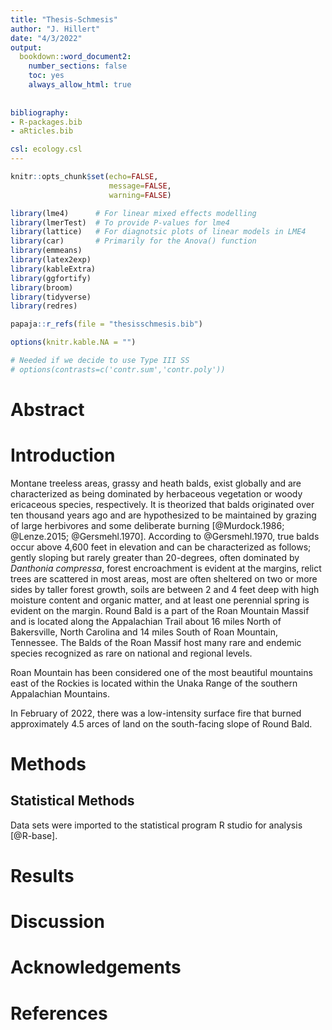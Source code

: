 ```yaml
---
title: "Thesis-Schmesis"
author: "J. Hillert"
date: "4/3/2022"
output:
  bookdown::word_document2:
    number_sections: false
    toc: yes
    always_allow_html: true
    
    
bibliography:
- R-packages.bib
- aRticles.bib

csl: ecology.csl
---
```



```r

knitr::opts_chunk$set(echo=FALSE,
                      message=FALSE,
                      warning=FALSE)

library(lme4)      # For linear mixed effects modelling
library(lmerTest)  # To provide P-values for lme4
library(lattice)   # For diagnotsic plots of linear models in LME4
library(car)       # Primarily for the Anova() function
library(emmeans)
library(latex2exp)
library(kableExtra)
library(ggfortify)
library(broom)
library(tidyverse)
library(redres)

papaja::r_refs(file = "thesisschmesis.bib")

options(knitr.kable.NA = "")

# Needed if we decide to use Type III SS
# options(contrasts=c('contr.sum','contr.poly'))

```


# Abstract


# Introduction


Montane treeless areas, grassy and heath balds, exist globally and are characterized as being dominated by herbaceous vegetation or woody ericaceous species, respectively. It is theorized that balds originated over ten thousand years ago and are hypothesized to be maintained by grazing of large herbivores and some deliberate burning [@Murdock.1986; @Lenze.2015; @Gersmehl.1970]. According to @Gersmehl.1970, true balds occur above 4,600 feet in elevation and can be characterized as follows; gently sloping but rarely greater than 20-degrees, often dominated by *Danthonia compressa*, forest encroachment is evident at the margins, relict trees are scattered in most areas, most are often sheltered on two or more sides by taller forest growth, soils are between 2 and 4 feet deep with high moisture content and organic matter, and at least one perennial spring is evident on the margin. Round Bald is a part of the Roan Mountain Massif and is located along the Appalachian Trail about 16 miles North of Bakersville, North Carolina and 14 miles South of Roan Mountain, Tennessee. The Balds of the Roan Massif host many rare and endemic species recognized as rare on national and regional levels.  

Roan Mountain has been considered one of the most beautiful mountains east of the Rockies is located within the Unaka Range of the southern Appalachian Mountains. 

In February of 2022, there was a low-intensity surface fire that burned approximately 4.5 arces of land on the south-facing slope of Round Bald. 


# Methods


## Statistical Methods


Data sets were imported to the statistical program R studio for analysis [@R-base].


# Results


# Discussion


# Acknowledgements


# References






















